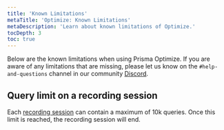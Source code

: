 ```yaml
---
title: 'Known Limitations'
metaTitle: 'Optimize: Known Limitations'
metaDescription: 'Learn about known limitations of Optimize.'
tocDepth: 3
toc: true
---
```


Below are the known limitations when using Prisma Optimize. If you are aware of any limitations that are missing, please let us know on the `#help-and-questions` channel in our community [Discord](https://pris.ly/discord).

## Query limit on a recording session

Each [recording session](/optimize/recording) can contain a maximum of 10k queries. Once this limit is reached, the recording session will end.